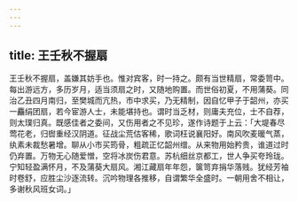 ```yaml
---
---
---
```

title: 王壬秋不握扇
---



王壬秋不握扇，盖嫌其妨手也。惟对宾客，时一持之。颇有当世精扇，常委笥中。每出游远方，多历岁月，适当须扇之时，又随地购置。而世俗初夏，不用蒲葵。同治乙丑四月南归，至樊城而亢热，市中求买，乃无精制，因自忆甲子于韶州，亦买一麤绢团扇，若今宦游人士，未能堪持也。谓时当乏材，则庸夫充位，士不自荐，则太璞归真。既感佳者之委间，又伤用者之不见珍，遂作诗题于上云：「大堤春尽莺花老，归辔重经汉阴道。征战尘荒估客稀，歌词枉说襄阳好。南风吹麦暖气蒸，纨素未裁愁暑增。聊从小市买筠骨，粗疏正忆韶州缯。从来物用始矜贵，谁道过时仍弃置。万物无心随爱憎，空将冰炭伤君意。苏杭细丝京都工，世人争买夸玲珑。宁知轻盈满怀月，不及蒲葵大扇风。湘江藏扇年年怨，箧笥弃捐华落贱。犹经芳袖时卷舒，应胜尘沙逐流转。沉吟物理各推移，自谓繁华全盛时。一朝用舍不相让，多谢秋风班女词。」